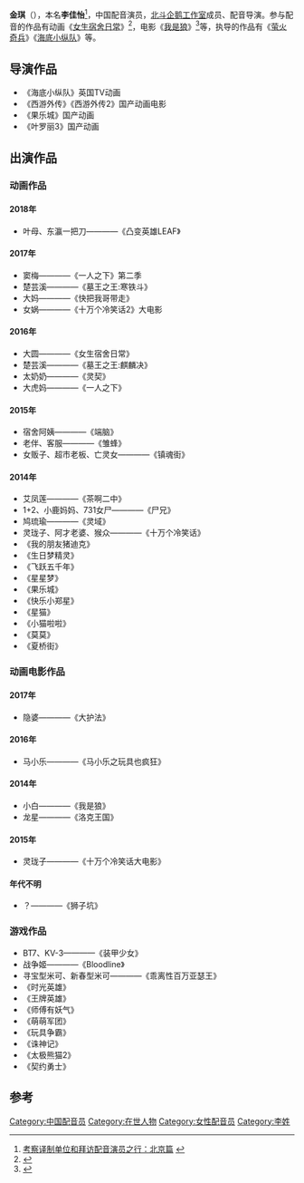 {{配音演员
|名字 = 金琪
|本名 = 李佳怡
|英文名 = Janekie
|出生地 = {{CHNMLD}}
|國籍 = {{PRC}}
|配演語言 = [[中文|中文]]
|代表作 = 《[[樱桃小丸子：来自意大利的少年|樱桃小丸子：来自意大利的少年]]》 奶奶<ref name="qq">[http://ent.qq.com/a/20160927/045098.htm 《樱桃小丸子》热映 配音“新势力”获好评] {{webarchive|url=https://web.archive.org/web/20170215220403/http://ent.qq.com/a/20160927/045098.htm |date=2017-02-15 }}</ref><br/>《[[小马宝莉|小马宝莉]]》苹果嘉儿<br/>《[[灵契|灵契]]》太奶奶<br/>《[[新·大雄的日本诞生|新·大雄的日本诞生]]》胖虎妈妈、-{zh-cn:古里;zh-tw:翼獅;zh-hk:獅鷲獸}-
}}
'''金琪'''（{{lang-en|Janekie Li}}），本名'''李佳怡'''<ref>[http://qoofan.com/read/YGrpgwYqnQ.html 考察译制单位和拜访配音演员之行：北京篇] {{webarchive|url=https://web.archive.org/web/20170216212348/http://qoofan.com/read/YGrpgwYqnQ.html |date=2017-02-16 }}</ref>，中国配音演员，[[北斗企鹅工作室|北斗企鹅工作室]]成员、配音导演。参与配音的作品有动画《[[女生宿舍日常|女生宿舍日常]]》<ref>{{Cite web |url=http://www.idm.cc/v/nvshengsusherichang/ |title=爱动漫 - 女生宿舍日常 |accessdate=2017-02-24 |archive-date=2017-02-24 |archive-url=https://web.archive.org/web/20170224215846/http://www.idm.cc/v/nvshengsusherichang/ |dead-url=no }}</ref>，电影《[[我是狼|我是狼]]》<ref>{{Cite web |url=http://tv.sohu.com/star/NzEzNjUwXz8/Pw...shtml |title=李佳怡个人资料/图片/视频全集-李佳怡的配音作品-搜狐视频 |accessdate=2017-02-24 |archive-date=2017-02-24 |archive-url=https://web.archive.org/web/20170224213526/http://tv.sohu.com/star/NzEzNjUwXz8/Pw...shtml |dead-url=no }}</ref>等，执导的作品有《[[萤火奇兵|萤火奇兵]]》《[[海底小纵队|海底小纵队]]》等。

== 导演作品 ==

* 《海底小纵队》英国TV动画
* 《西游外传》《西游外传2》国产动画电影
* 《果乐城》国产动画
* 《叶罗丽3》国产动画

== 出演作品 ==

=== 动画作品 ===

==== 2018年 ====

* 叶母、东瀛一把刀————《凸变英雄LEAF》

==== 2017年 ====

* 窦梅————《一人之下》第二季
* 楚芸溪————《墓王之王:寒铁斗》
* 大妈————《快把我哥带走》
* 女娲————《十万个冷笑话2》大电影

==== 2016年 ====

* 大圆————《女生宿舍日常》
* 楚芸溪————《墓王之王:麒麟决》
* 太奶奶————《灵契》
* 大虎妈————《一人之下》

==== 2015年 ====

* 宿舍阿姨————《端脑》
* 老伴、客服————《雏蜂》
* 女贩子、超市老板、亡灵女————《镇魂街》

==== 2014年 ====

* 艾凤莲————《茶啊二中》
* 1+2、小鹿妈妈、731女尸————《尸兄》
* 鸠琉瑜————《灵域》
* 灵珑子、阿才老婆、猴众————《十万个冷笑话》
* 《我的朋友猪迪克》
* 《生日梦精灵》
* 《飞跃五千年》
* 《星星梦》
* 《果乐城》
* 《快乐小郑星》
* 《星猫》
* 《小猫啦啦》
* 《莫莫》
* 《夏桥街》

=== 动画电影作品 ===

==== 2017年 ====

* 隐婆————《大护法》

==== 2016年 ====

* 马小乐————《马小乐之玩具也疯狂》

==== 2014年 ====

* 小白————《我是狼》
* 龙星————《洛克王国》

==== 2015年 ====

* 灵珑子————《十万个冷笑话大电影》

==== 年代不明 ====

* ？————《狮子坑》

=== 游戏作品 ===

* BT7、KV-3————《装甲少女》
* 战争姬————《Bloodline》
* 寻宝型米可、新春型米可————《乖离性百万亚瑟王》
* 《时光英雄》
* 《王牌英雄》
* 《师傅有妖气》
* 《萌萌军团》
* 《玩具争霸》
* 《诛神记》
* 《太极熊猫2》
* 《契约勇士》

==参考==
{{reflist}}

{{北斗企鹅工作室}}
{{Authority control}}
{{DEFAULTSORT:L}}
[[Category:中国配音员|Category:中国配音员]]
[[Category:在世人物|Category:在世人物]]
[[Category:女性配音员|Category:女性配音员]]
[[Category:李姓|Category:李姓]]